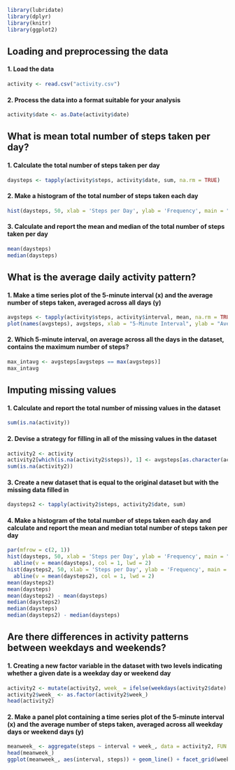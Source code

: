 ```r
library(lubridate)
library(dplyr)
library(knitr)
library(ggplot2)
```

## Loading and preprocessing the data

#### 1. Load the data 
```r
activity <- read.csv("activity.csv")
```

#### 2. Process the data into a format suitable for your analysis
```r
activity$date <- as.Date(activity$date)
```

## What is mean total number of steps taken per day?

#### 1. Calculate the total number of steps taken per day
```r
daysteps <- tapply(activity$steps, activity$date, sum, na.rm = TRUE)
```

#### 2. Make a histogram of the total number of steps taken each day
```r
hist(daysteps, 50, xlab = 'Steps per Day', ylab = 'Frequency', main = "Total number of steps taken each day")
```

#### 3. Calculate and report the mean and median of the total number of steps taken per day
```r
mean(daysteps)
median(daysteps)
```

## What is the average daily activity pattern?

#### 1. Make a time series plot of the 5-minute interval (x) and the average number of steps taken, averaged across all days (y)
```r
avgsteps <- tapply(activity$steps, activity$interval, mean, na.rm = TRUE)
plot(names(avgsteps), avgsteps, xlab = "5-Minute Interval", ylab = "Average Number of Steps Taken", type = "l")
```

#### 2. Which 5-minute interval, on average across all the days in the dataset, contains the maximum number of steps?
```r
max_intavg <- avgsteps[avgsteps == max(avgsteps)]
max_intavg
```

## Imputing missing values

#### 1. Calculate and report the total number of missing values in the dataset
```r
sum(is.na(activity))
```

#### 2. Devise a strategy for filling in all of the missing values in the dataset
```r
activity2 <- activity
activity2[which(is.na(activity2$steps)), 1] <- avgsteps[as.character(activity2[which(is.na(activity2$steps)), 3])]
sum(is.na(activity2))
```

#### 3. Create a new dataset that is equal to the original dataset but with the missing data filled in
```r
daysteps2 <- tapply(activity2$steps, activity2$date, sum)
```

#### 4. Make a histogram of the total number of steps taken each day and calculate and report the mean and median total number of steps taken per day
```r
par(mfrow = c(2, 1))
hist(daysteps, 50, xlab = 'Steps per Day', ylab = 'Frequency', main = "Total number of steps taken each day", sub = "(with missing values)", ylim = c(0, 20))
  abline(v = mean(daysteps), col = 1, lwd = 2)
hist(daysteps2, 50, xlab = 'Steps per Day', ylab = 'Frequency', main = "Total number of steps taken each day", sub = "(without missing values = replaced with interval mean)", ylim = c(0, 20))
  abline(v = mean(daysteps2), col = 1, lwd = 2)
mean(daysteps2)
mean(daysteps)
mean(daysteps2) - mean(daysteps)
median(daysteps2)
median(daysteps)
median(daysteps2) - median(daysteps)
```

## Are there differences in activity patterns between weekdays and weekends?

#### 1. Creating a new factor variable in the dataset with two levels indicating whether a given date is a weekday day or weekend day
```r
activity2 <- mutate(activity2, week_ = ifelse(weekdays(activity2$date) == "Saturday" | weekdays(activity2$date) == "Sunday", "weekend", "weekday"))
activity2$week_ <- as.factor(activity2$week_)
head(activity2)
```

#### 2. Make a panel plot containing a time series plot of the 5-minute interval (x) and the average number of steps taken, averaged across all weekday days or weekend days (y)
```r
meanweek_ <- aggregate(steps ~ interval + week_, data = activity2, FUN = mean)
head(meanweek_)
ggplot(meanweek_, aes(interval, steps)) + geom_line() + facet_grid(week_ ~ .) + labs(x = "5-minute Interval", y = "Average Number of Steps Taken", title = "Activity")
```